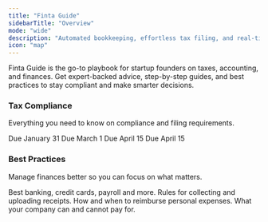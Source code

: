 ```yaml
---
title: "Finta Guide"
sidebarTitle: "Overview"
mode: "wide"
description: "Automated bookkeeping, effortless tax filing, and real‑time insights."
icon: "map"
---
```



Finta Guide is the go-to playbook for startup founders on taxes, accounting, and finances. Get expert-backed advice, step-by-step guides, and best practices to stay compliant and make smarter decisions.

### Tax Compliance
Everything you need to know on compliance and filing requirements.

<CardGroup cols={4}>
  <Card title="1099s" icon="file-user" href="/1099">
    Due January 31
  </Card>

  <Card title="Delaware" icon="file-check" href="/delaware">
    Due March 1
  </Card>

  <Card title="Income Tax" icon="file-exclamation" href="/incometax">
    Due April 15
  </Card>

  <Card title="Tax Credits" icon="money-bill-wave" href="/credits">
    Due April 15
  </Card>
</CardGroup>



### Best Practices
Manage finances better so you can focus on what matters.

<CardGroup cols={2}>
  <Card title="Tech Stack" icon="layer-group" href="/stack">
    Best banking, credit cards, payroll and more.
  </Card>

  <Card title="Receipts" icon="receipt" href="/receipts">
    Rules for collecting and uploading receipts.
  </Card>

  <Card title="Reimbursements" icon="file-invoice-dollar" href="/reimburse">
    How and when to reimburse personal expenses.
  </Card>

  <Card title="Expenses" icon="wallet" href="/expenses">
    What your company can and cannot pay for.
  </Card>
</CardGroup>
